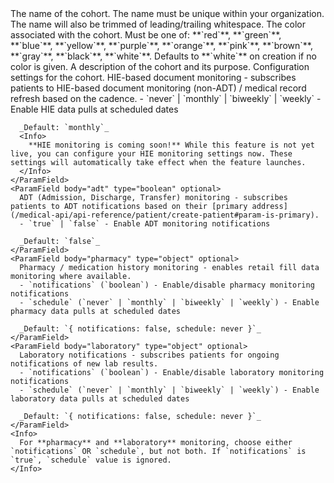 <ParamField body="name" type="string" required>
  The name of the cohort. The name must be unique within your organization. The name will also be trimmed of leading/trailing whitespace.
</ParamField>

<ParamField body="color" type="string">
  The color associated with the cohort. Must be one of: **`red`**, **`green`**, **`blue`**, **`yellow`**, **`purple`**, **`orange`**, **`pink`**, **`brown`**, **`gray`**, **`black`**, **`white`**. Defaults to **`white`** on creation if no color is given.
</ParamField>

<ParamField body="description" type="string" optional>
  A description of the cohort and its purpose.
</ParamField>

<ParamField body="settings" type="object" optional>
  Configuration settings for the cohort.
  <Expandable title="Settings properties">
    <ParamField body="hie" type="string" optional>
      HIE-based document monitoring - subscribes patients to HIE-based document monitoring (non-ADT) / medical record refresh based on the cadence.
      - `never` | `monthly` | `biweekly` | `weekly` - Enable HIE data pulls at scheduled dates
      
      _Default: `monthly`_
      <Info>
        **HIE monitoring is coming soon!** While this feature is not yet live, you can configure your HIE monitoring settings now. These settings will automatically take effect when the feature launches.
      </Info>
    </ParamField>
    <ParamField body="adt" type="boolean" optional>
      ADT (Admission, Discharge, Transfer) monitoring - subscribes patients to ADT notifications based on their [primary address](/medical-api/api-reference/patient/create-patient#param-is-primary).  
      - `true` | `false` - Enable ADT monitoring notifications
      
      _Default: `false`_
    </ParamField>
    <ParamField body="pharmacy" type="object" optional>
      Pharmacy / medication history monitoring - enables retail fill data monitoring where available.  
      - `notifications` (`boolean`) - Enable/disable pharmacy monitoring notifications
      - `schedule` (`never` | `monthly` | `biweekly` | `weekly`) - Enable pharmacy data pulls at scheduled dates
      
      _Default: `{ notifications: false, schedule: never }`_
    </ParamField>
    <ParamField body="laboratory" type="object" optional>
      Laboratory notifications - subscribes patients for ongoing notifications of new lab results.  
      - `notifications` (`boolean`) - Enable/disable laboratory monitoring notifications  
      - `schedule` (`never` | `monthly` | `biweekly` | `weekly`) - Enable laboratory data pulls at scheduled dates
      
      _Default: `{ notifications: false, schedule: never }`_
    </ParamField>
    <Info>
      For **pharmacy** and **laboratory** monitoring, choose either `notifications` OR `schedule`, but not both. If `notifications` is `true`, `schedule` value is ignored.
    </Info>
  </Expandable>
</ParamField>

